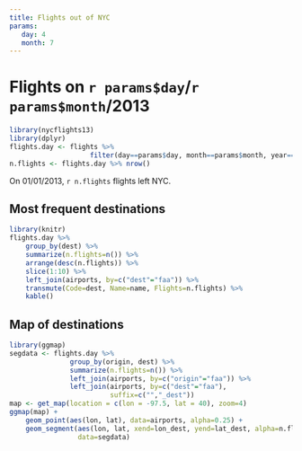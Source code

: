 ```yaml
---
title: Flights out of NYC
params:
   day: 4
   month: 7
---
```

# Flights on `r params$day`/`r params$month`/2013

```r
library(nycflights13)
library(dplyr)
flights.day <- flights %>%
                    filter(day==params$day, month==params$month, year==2013) 
n.flights <- flights.day %>% nrow()
```


On 01/01/2013, `r n.flights` flights left NYC.

## Most frequent destinations

```r
library(knitr)
flights.day %>%
    group_by(dest) %>%
    summarize(n.flights=n()) %>%
    arrange(desc(n.flights)) %>%
    slice(1:10) %>%
    left_join(airports, by=c("dest"="faa")) %>%
    transmute(Code=dest, Name=name, Flights=n.flights) %>%
    kable()
```

## Map of destinations

```r
library(ggmap)
segdata <- flights.day %>%
               group_by(origin, dest) %>%
               summarize(n.flights=n()) %>%
               left_join(airports, by=c("origin"="faa")) %>% 
               left_join(airports, by=c("dest"="faa"),
                         suffix=c("","_dest"))
map <- get_map(location = c(lon = -97.5, lat = 40), zoom=4)
ggmap(map) +
    geom_point(aes(lon, lat), data=airports, alpha=0.25) +
    geom_segment(aes(lon, lat, xend=lon_dest, yend=lat_dest, alpha=n.flights),
                 data=segdata)
```

